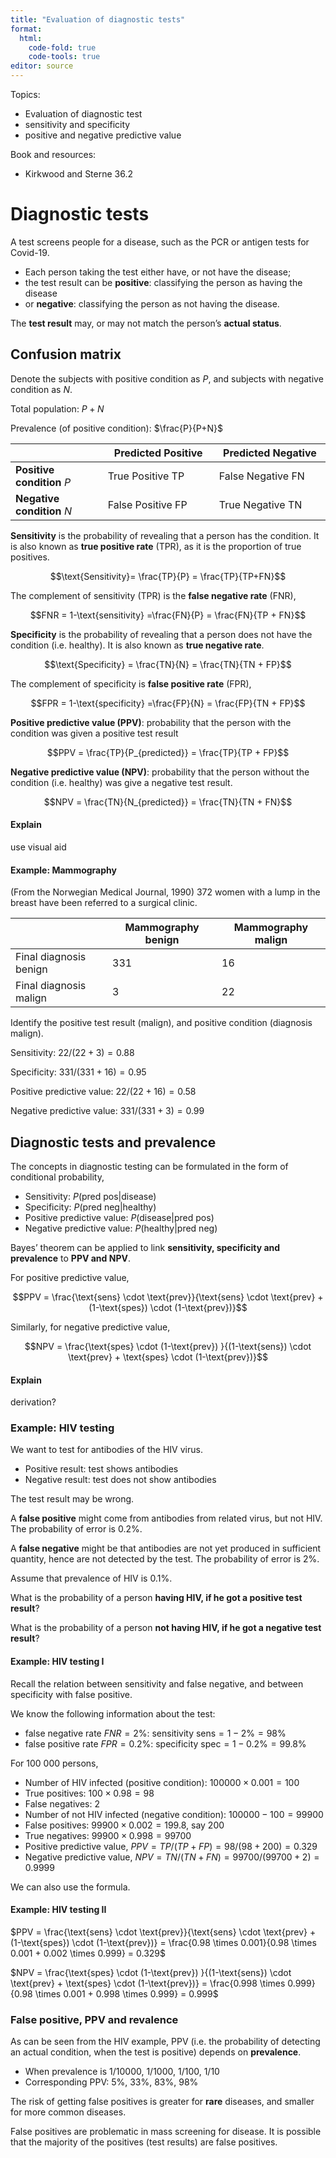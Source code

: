```yaml
---
title: "Evaluation of diagnostic tests"
format: 
  html:
    code-fold: true
    code-tools: true
editor: source
---
```



Topics: 

- Evaluation of diagnostic test 
- sensitivity and specificity 
- positive and negative predictive value

Book and resources:

- Kirkwood and Sterne 36.2



# Diagnostic tests

A test screens people for a disease, such as the PCR or antigen tests for Covid-19. 

- Each person taking the test either have, or not have the disease; 
- the test result can be **positive**: classifying the person as having the disease
- or **negative**: classifying the person as not having the disease.

The **test result** may, or may not match the person's **actual status**.

## Confusion matrix 

Denote the subjects with positive condition as $P$, and subjects with negative condition as $N$. 

Total population: $P+N$ 

Prevalence (of positive condition): $\frac{P}{P+N}$

|                 | Predicted Positive | Predicted Negative |
|-----------------|--------------------|--------------------|
| **Positive condition** $P$ | True Positive  TP    | False Negative FN    |
| **Negative condition** $N$ | False Positive   FP  | True Negative  TN    |

**Sensitivity** is the probability of revealing that a person has the condition. It is also known as **true positive rate** (TPR), as it is the proportion of true positives. 

$$\text{Sensitivity}= \frac{TP}{P} = \frac{TP}{TP+FN}$$

The complement of sensitivity (TPR) is the **false negative rate** (FNR), 

$$FNR = 1-\text{sensitivity} =\frac{FN}{P} = \frac{FN}{TP + FN}$$

**Specificity** is the probability of revealing that a person does not have the condition (i.e. healthy). It is also known as **true negative rate**.

$$\text{Specificity} = \frac{TN}{N} = \frac{TN}{TN + FP}$$

The complement of specificity is **false positive rate** (FPR), 

$$FPR = 1-\text{specificity} =\frac{FP}{N} = \frac{FP}{TN + FP}$$



**Positive predictive value (PPV)**: probability that the person with the condition was given a positive test result

$$PPV = \frac{TP}{P_{predicted}} = \frac{TP}{TP + FP}$$ 

**Negative predictive value (NPV)**: probability that the person without the condition (i.e. healthy) was give a negative test result.
 
$$NPV = \frac{TN}{N_{predicted}} = \frac{TN}{TN + FN}$$ 

 
 
::: {.callout-important}
#### Explain

use visual aid
:::



::: {.callout-note collapse='true'}
#### Example: Mammography

(From the Norwegian Medical Journal, 1990) 372 women with a lump in the breast have been referred to a surgical clinic. 

|                        | Mammography benign | Mammography malign |
|------------------------|--------------------|--------------------|
| Final diagnosis benign | 331                | 16                 |
| Final diagnosis malign | 3                  | 22                 |

Identify the positive test result (malign), and positive condition (diagnosis malign).

Sensitivity: $22/(22+3) = 0.88$

Specificity: $331/(331+16) = 0.95$

Positive predictive value: $22/(22+16) = 0.58$

Negative predictive value: $331/(331+3) = 0.99$

:::



## Diagnostic tests and prevalence

The concepts in diagnostic testing can be formulated in the form of conditional probability, 

- Sensitivity: $P(\text{pred pos}|\text{disease})$
- Specificity: $P(\text{pred neg}|\text{healthy})$
- Positive predictive value: $P(\text{disease}|\text{pred pos})$
- Negative predictive value: $P(\text{healthy}|\text{pred neg})$

Bayes' theorem can be applied to link **sensitivity, specificity and prevalence** to **PPV and NPV**.

For positive predictive value, 

$$PPV = \frac{\text{sens} \cdot \text{prev}}{\text{sens} \cdot \text{prev} + (1-\text{spes}) \cdot (1-\text{prev})}$$

Similarly, for negative predictive value, 

$$NPV = \frac{\text{spes} \cdot (1-\text{prev}) }{(1-\text{sens}) \cdot \text{prev} + \text{spes} \cdot (1-\text{prev})}$$

::: {.callout-important}
#### Explain

derivation?
:::


### Example: HIV testing

We want to test for antibodies of the HIV virus. 

- Positive result: test shows antibodies
- Negative result: test does not show antibodies

The test result may be wrong. 

A **false positive** might come from antibodies from related virus, but not HIV. The probability of error is 0.2%.

A **false negative** might be that antibodies are not yet produced in sufficient quantity, hence are not detected by the test. The probability of error is 2%. 

Assume that prevalence of HIV is 0.1%.

What is the probability of a person **having HIV, if he got a positive test result**?

What is the probability of a person **not having HIV, if he got a negative test result**?

::: {.callout-note}
#### Example: HIV testing I 

Recall the relation between sensitivity and false negative, and between specificity with false positive.

We know the following information about the test: 

- false negative rate $FNR = 2\%$: sensitivity $\text{sens} = 1-2\% = 98\%$
- false positive rate $FPR = 0.2\%$: specificity $\text{spec} = 1-0.2\% = 99.8\%$

For 100 000 persons, 

- Number of HIV infected (positive condition): $100000 \times 0.001 = 100$
- True positives: $100 \times 0.98 = 98$
- False negatives: 2
- Number of not HIV infected (negative condition): $100000-100 = 99900$
- False positives: $99900 \times 0.002 = 199.8$, say $200$
- True negatives: $99900 \times 0.998 = 99700$
- Positive predictive value, $PPV = TP/(TP+FP) = 98/(98+200)= 0.329$
- Negative predictive value, $NPV = TN/(TN+FN) = 99700/(99700+2) = 0.9999$

:::

We can also use the formula. 

::: {.callout-note}
#### Example: HIV testing II

$PPV = \frac{\text{sens} \cdot \text{prev}}{\text{sens} \cdot \text{prev} + (1-\text{spes}) \cdot (1-\text{prev})} = \frac{0.98 \times 0.001}{0.98 \times 0.001 + 0.002 \times 0.999} = 0.329$

$NPV = \frac{\text{spes} \cdot (1-\text{prev}) }{(1-\text{sens}) \cdot \text{prev} + \text{spes} \cdot (1-\text{prev})} = \frac{0.998 \times 0.999}{0.98 \times 0.001 + 0.998 \times 0.999} = 0.999$

:::



### False positive, PPV and revalence

As can be seen from the HIV example, PPV (i.e. the probability of detecting an actual condition, when the test is positive) depends on **prevalence**.

- When prevalence is 1/10000, 1/1000, 1/100, 1/10
- Corresponding PPV: 5%, 33%, 83%, 98%

The risk of getting false positives is greater for **rare** diseases, and smaller for more common diseases.

False positives are problematic in mass screening for disease. It is possible that the majority of the positives (test results) are false positives. 




